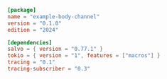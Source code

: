 ```toml  title="body-channel/Cargo.toml"
[package]
name = "example-body-channel"
version = "0.1.0"
edition = "2024"

[dependencies]
salvo = { version = "0.77.1" }
tokio = { version = "1", features = ["macros"] }
tracing = "0.1"
tracing-subscriber = "0.3"

```
